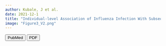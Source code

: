 ```yaml
---
author: Kubale, J et al.
date: 2021-12-1
title: "Individual-level Association of Influenza Infection With Subsequent Pneumonia: A Case-control and Prospective Cohort Study"
image: "Figure3_V2.png"
---
```


::: column-body-outset
:::

::: column-body-outset
[<button type="button" class="btn btn-outline-dark mb-2">PubMed</button>](https://pubmed.ncbi.nlm.nih.gov/32717069/) [<button type="button" class="btn btn-outline-dark mb-2">PDF</button>](kubale_cidpneumo2020.pdf)
:::
